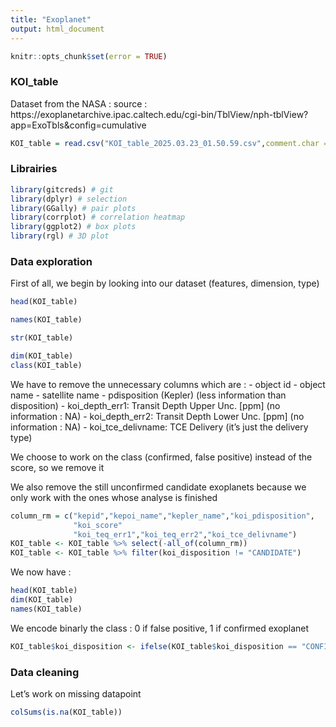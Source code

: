 ```yaml
---
title: "Exoplanet"
output: html_document
---
```


```r
knitr::opts_chunk$set(error = TRUE)
```

### KOI_table
Dataset from the NASA : 
source : https://exoplanetarchive.ipac.caltech.edu/cgi-bin/TblView/nph-tblView?app=ExoTbls&config=cumulative

```r
KOI_table = read.csv("KOI_table_2025.03.23_01.50.59.csv",comment.char = "#",header = TRUE, stringsAsFactors = FALSE)
```

### Librairies

```r
library(gitcreds) # git
library(dplyr) # selection
library(GGally) # pair plots
library(corrplot) # correlation heatmap
library(ggplot2) # box plots
library(rgl) # 3D plot
```

### Data exploration 
First of all, we begin by looking into our dataset (features, dimension, type)

```r
head(KOI_table)
```
```r
names(KOI_table)
```
```r
str(KOI_table)
```
```r
dim(KOI_table)
class(KOI_table)
```

We have to remove the unnecessary columns which are : 
- object id
- object name
- satellite name
- pdisposition (Kepler) (less information than disposition)
- koi_depth_err1: Transit Depth Upper Unc. [ppm] (no information : NA)
- koi_depth_err2: Transit Depth Lower Unc. [ppm] (no information : NA)
- koi_tce_delivname: TCE Delivery (it's just the delivery type)

We choose to work on the class (confirmed, false positive) instead of the score, so we remove it

We also remove the still unconfirmed candidate exoplanets because we only work with the ones whose analyse is finished
```r
column_rm = c("kepid","kepoi_name","kepler_name","koi_pdisposition",
              "koi_score"
              "koi_teq_err1","koi_teq_err2","koi_tce_delivname")
KOI_table <- KOI_table %>% select(-all_of(column_rm))
KOI_table <- KOI_table %>% filter(koi_disposition != "CANDIDATE")
```
We now have : 
```r
head(KOI_table)
dim(KOI_table)
names(KOI_table)
```
We encode binarly the class : 0 if false positive, 1 if confirmed exoplanet
```r
KOI_table$koi_disposition <- ifelse(KOI_table$koi_disposition == "CONFIRMED", 1, 0)
```

### Data cleaning

Let's work on missing datapoint
```r
colSums(is.na(KOI_table))
```



